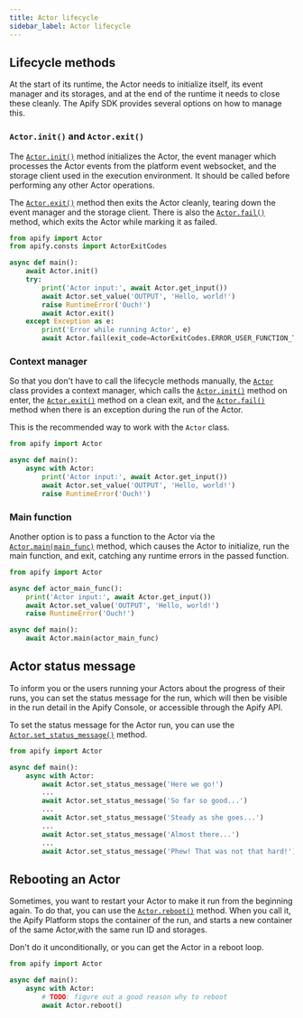 ```yaml
---
title: Actor lifecycle
sidebar_label: Actor lifecycle
---
```


## Lifecycle methods

At the start of its runtime, the Actor needs to initialize itself, its event manager and its storages,
and at the end of the runtime it needs to close these cleanly.
The Apify SDK provides several options on how to manage this.

### `Actor.init()` and `Actor.exit()`

The [`Actor.init()`](../../reference/class/Actor#init) method initializes the Actor,
the event manager which processes the Actor events from the platform event websocket,
and the storage client used in the execution environment.
It should be called before performing any other Actor operations.

The [`Actor.exit()`](../../reference/class/Actor#exit) method then exits the Actor cleanly,
tearing down the event manager and the storage client.
There is also the [`Actor.fail()`](../../reference/class/Actor#fail) method, which exits the Actor while marking it as failed.

```python title="src/main.py"
from apify import Actor
from apify.consts import ActorExitCodes

async def main():
    await Actor.init()
    try:
        print('Actor input:', await Actor.get_input())
        await Actor.set_value('OUTPUT', 'Hello, world!')
        raise RuntimeError('Ouch!')
        await Actor.exit()
    except Exception as e:
        print('Error while running Actor', e)
        await Actor.fail(exit_code=ActorExitCodes.ERROR_USER_FUNCTION_THREW, exception=e)
```

### Context manager

So that you don't have to call the lifecycle methods manually, the [`Actor`](../../reference/class/Actor) class provides a context manager,
which calls the [`Actor.init()`](../../reference/class/Actor#init) method on enter,
the [`Actor.exit()`](../../reference/class/Actor#exit) method on a clean exit,
and the [`Actor.fail()`](../../reference/class/Actor#fail) method when there is an exception during the run of the Actor.

This is the recommended way to work with the `Actor` class.

```python title="src/main.py"
from apify import Actor

async def main():
    async with Actor:
        print('Actor input:', await Actor.get_input())
        await Actor.set_value('OUTPUT', 'Hello, world!')
        raise RuntimeError('Ouch!')
```

### Main function

Another option is to pass a function to the Actor via the [`Actor.main(main_func)`](../../reference/class/Actor#main) method,
which causes the Actor to initialize, run the main function, and exit, catching any runtime errors in the passed function.

```python title="src/main.py"
from apify import Actor

async def actor_main_func():
    print('Actor input:', await Actor.get_input())
    await Actor.set_value('OUTPUT', 'Hello, world!')
    raise RuntimeError('Ouch!')

async def main():
    await Actor.main(actor_main_func)
```

## Actor status message

To inform you or the users running your Actors about the progress of their runs,
you can set the status message for the run, which will then be visible in the run detail in the Apify Console,
or accessible through the Apify API.

To set the status message for the Actor run, you can use the [`Actor.set_status_message()`](../../reference/class/Actor#set_status_message) method.

```python title="src/main.py"
from apify import Actor

async def main():
    async with Actor:
        await Actor.set_status_message('Here we go!')
        ...
        await Actor.set_status_message('So far so good...')
        ...
        await Actor.set_status_message('Steady as she goes...')
        ...
        await Actor.set_status_message('Almost there...')
        ...
        await Actor.set_status_message('Phew! That was not that hard!')
```

## Rebooting an Actor

Sometimes, you want to restart your Actor to make it run from the beginning again.
To do that, you can use the [`Actor.reboot()`](../../reference/class/Actor#reboot) method.
When you call it, the Apify Platform stops the container of the run,
and starts a new container of the same Actor,with the same run ID and storages.

Don't do it unconditionally, or you can get the Actor in a reboot loop.

```python title="src/main.py"
from apify import Actor

async def main():
    async with Actor:
        # TODO: figure out a good reason why to reboot
        await Actor.reboot()
```
